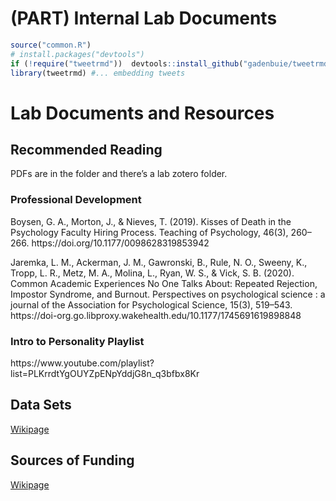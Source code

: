# (PART) Internal Lab Documents {-}

```r
source("common.R")
# install.packages("devtools")
if (!require("tweetrmd"))  devtools::install_github("gadenbuie/tweetrmd")
library(tweetrmd) #... embedding tweets
```



# Lab Documents and Resources


## Recommended Reading
PDFs are in the folder and there's a lab zotero folder.

### Professional Development

Boysen, G. A., Morton, J., & Nieves, T. (2019). Kisses of Death in the Psychology Faculty Hiring Process. Teaching of Psychology, 46(3), 260–266. https://doi.org/10.1177/0098628319853942

Jaremka, L. M., Ackerman, J. M., Gawronski, B., Rule, N. O., Sweeny, K., Tropp, L. R., Metz, M. A., Molina, L., Ryan, W. S., & Vick, S. B. (2020). Common Academic Experiences No One Talks About: Repeated Rejection, Impostor Syndrome, and Burnout. Perspectives on psychological science : a journal of the Association for Psychological Science, 15(3), 519–543. https://doi-org.go.libproxy.wakehealth.edu/10.1177/1745691619898848


### Intro to Personality Playlist

https://www.youtube.com/playlist?list=PLKrrdtYgOUYZpENpYddjG8n_q3bfbx8Kr




## Data Sets

[Wikipage](https://osf.io/av8ed/wiki/home/)


## Sources of Funding

[Wikipage]( https://osf.io/v9dmp/wiki/home/)



